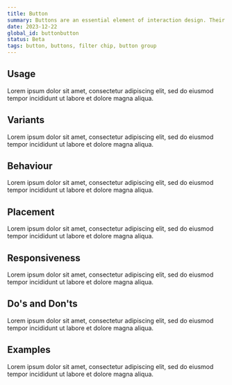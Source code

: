 ```yaml
---
title: Button
summary: Buttons are an essential element of interaction design. Their primary role is to help people take actions quickly.
date: 2023-12-22
global_id: buttonbutton
status: Beta
tags: button, buttons, filter chip, button group
---
```


<Playground component="button" story-id="1" />

## Usage
Lorem ipsum dolor sit amet, consectetur adipiscing elit, sed do eiusmod tempor incididunt ut labore et dolore magna aliqua.

## Variants
Lorem ipsum dolor sit amet, consectetur adipiscing elit, sed do eiusmod tempor incididunt ut labore et dolore magna aliqua.

## Behaviour
Lorem ipsum dolor sit amet, consectetur adipiscing elit, sed do eiusmod tempor incididunt ut labore et dolore magna aliqua.

## Placement
Lorem ipsum dolor sit amet, consectetur adipiscing elit, sed do eiusmod tempor incididunt ut labore et dolore magna aliqua.

## Responsiveness
Lorem ipsum dolor sit amet, consectetur adipiscing elit, sed do eiusmod tempor incididunt ut labore et dolore magna aliqua.

## Do's and Don'ts
Lorem ipsum dolor sit amet, consectetur adipiscing elit, sed do eiusmod tempor incididunt ut labore et dolore magna aliqua.

## Examples
Lorem ipsum dolor sit amet, consectetur adipiscing elit, sed do eiusmod tempor incididunt ut labore et dolore magna aliqua.
